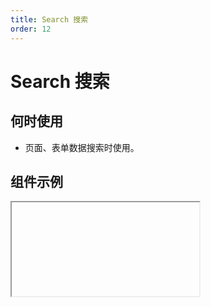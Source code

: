```yaml
---
title: Search 搜索
order: 12
---
```


# Search 搜索

## 何时使用

- 页面、表单数据搜索时使用。

## 组件示例


<Iframe url="https://www.aliwork.com/developer/search-v2?isRenderNav=false" />

## 组件属性


<AttrTable
  dataSource={[
    {
      code: 'type',
      type: `'normal' | 'primary' | 'secondary' | 'dark'`,
      default: `'normal'`,
      desc: '搜索类型',
    },
    {
      code: 'defaultValue',
      type: 'string',
      default: '-',
      desc: '搜索框默认值',
    },
    {
      code: 'size',
      type: `'medium' | 'large'`,
      default: `'medium'`,
      desc: '尺寸',
    },
    {
      code: 'shape',
      type: `'normal' | 'simple'`,
      default: `'normal'`,
      desc: '搜索形状',
    },
    {
      code: 'autoFocus',
      type: 'boolean',
      default: 'false',
      desc: '是否自动聚焦',
    },
    {
      code: 'isFilter',
      type: 'boolean',
      default: 'false',
      desc: '是否开启选择器',
    },
    {
      code: 'defaultFilterValue',
      type: 'string',
      default: `'one'`,
      desc: '开启选择器按钮后，设置选择器默认值',
    },
    {
      code: 'filter',
      type: '[SearchDataSource[]](/docs/components/interface#searchdatasource)',
      default: `~~~json
[
  {
    "label": "one",
    "value": "one"
  },
  {
    "label": "two",
    "value": "two"
  },
  {
    "label": "three",
    "value": "three"
  }
]
      `,
      desc: '设置选择器的下拉列表值',
    },
    {
      code: 'dataSource',
      type: '[SearchDataSource[]](/docs/components/interface#searchdatasource)',
      default: `~~~json
[
  {
    "label": "天猫",
    "value": "value1"
  },
  {
    "label": "淘宝",
    "value": "value2"
  },
  {
    "label": "阿里巴巴",
    "value": "value3"
  }
]
      `,
      desc: '设置搜索框的下拉列表值',
    },
    {
      code: 'placeholder',
      type: 'string',
      default: `'请输入'`,
      desc: '搜索框默认提示',
    },
    {
      code: 'searchText',
      type: 'string',
      default: `'搜索'`,
      desc: '搜索按钮内容',
    },
    {
      code: 'hasClear',
      type: 'boolean',
      default: 'false',
      desc: '是否显示清除按钮',
    },
    {
      code: 'disabled',
      type: 'boolean',
      default: 'false',
      desc: '是否禁用',
    },
    {
      code: 'onChange',
      type: '(value: string) => void',
      default: '-',
      desc: '组件值发生改变事件',
    },
    {
      code: 'onSearch',
      type: '(value: string) => void',
      default: '-',
      desc: '点击搜索按钮触发的事件',
    },
    {
      code: 'onFilterChange',
      type: '(filterValue: string) => void',
      default: '-',
      desc: '选择器发生变化时的事件',
    },
  ]}
/>